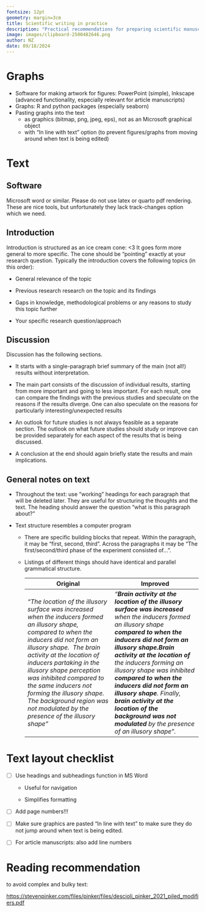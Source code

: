 ```yaml
---
fontsize: 12pt
geometry: margin=3cm
title: Scientific writing in practice
description: "Practical recommendations for preparing scientific manuscripts, thesis papers, reports, etc."
image: images/clipboard-2500482646.png
author: NZ
date: 09/18/2024
---
```


# Graphs

-   Software for making artwork for figures: PowerPoint (simple), Inkscape (advanced functionality, especially relevant for article manuscripts)
-   Graphs: R and python packages (especially seaborn)
-   Pasting graphs into the text
    -   as graphics (bitmap, png, jpeg, eps), not as an Microsoft graphical object
    -   with "In line with text" option (to prevent figures/graphs from moving around when text is being edited)

# Text

## Software

Microsoft word or similar. Please do not use latex or quarto pdf rendering. These are nice tools, but unfortunately they lack track-changes option which we need.

## Introduction

Introduction is structured as an ice cream cone: \<3 It goes form more general to more specific. The cone should be "pointing" exactly at your research question. Typically the introduction covers the following topics (in this order):

-   General relevance of the topic

-   Previous research research on the topic and its findings

-   Gaps in knowledge, methodological problems or any reasons to study this topic further

-   Your specific research question/approach

## Discussion

Discussion has the following sections.

-   It starts with a single-paragraph brief summary of the main (not all!) results without interpretation.

-   The main part consists of the discussion of individual results, starting from more important and going to less important. For each result, one can compare the findings with the previous studies and speculate on the reasons if the results diverge. One can also speculate on the reasons for particularly interesting/unexpected results

-   An outlook for future studies is not always feasible as a separate section. The outlook on what future studies should study or improve can be provided separately for each aspect of the results that is being discussed.

-   A conclusion at the end should again briefly state the results and main implications.

## General notes on text

-   Throughout the text: use "working" headings for each paragraph that will be deleted later. They are useful for structuring the thoughts and the text. The heading should answer the question "what is this paragraph about?"

-   Text structure resembles a computer program

    -   There are specific building blocks that repeat. Within the paragraph, it may be "first, second, third". Across the paragraphs it may be "The first/second/third phase of the experiment consisted of... ".

    -   Listings of different things should have identical and parallel grammatical structure.

        | Original | Improved |
        |------------------------------------|------------------------------------|
        | *"The location of the illusory surface was increased when the inducers formed an illusory shape, compared to when the inducers did not form an illusory shape.  The brain activity at the location of inducers partaking in the illusory shape perception was inhibited compared to the same inducers not forming the illusory shape. The background region was not modulated by the presence of the illusory shape"* | *"**Brain activity at the location of the illusory surface was increased** when the inducers formed an illusory shape **compared to when the inducers did not form an illusory shape.Brain activity at the location of** the inducers forming an illusory shape was inhibited **compared to when the inducers did not form an illusory shape**. Finally, **brain activity at the location of the background was not modulated** by the presence of an illusory shape".* |

# Text layout checklist

-   [ ] Use headings and subheadings function in MS Word

    -   Useful for navigation

    -   Simplifies formatting

-   [ ] Add page numbers!!!

-   [ ] Make sure graphics are pasted "In line with text" to make sure they do not jump around when text is being edited.

-   [ ] For article manuscripts: also add line numbers

# Reading recommendation

to avoid complex and bulky text:

<https://stevenpinker.com/files/pinker/files/descioli_pinker_2021_piled_modifiers.pdf>
